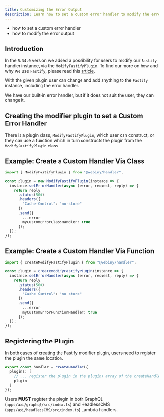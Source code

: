 ```yaml
---
title: Customizing the Error Output
description: Learn how to set a custom error handler to modify the error output
---
```



<Alert type="success" title="What you'll learn">

- how to set a custom error handler
- how to modify the error output

</Alert>

## Introduction

In the `5.34.0` version we added a possibility for users to modify our `Fastify` handler instance, via the `ModifyFastifyPlugin`. To find our more on how and why we use `Fastify`, please read this [article](/docs/core-development-concepts/basics/routes-and-events).

With the given plugin user can change and add anything to the `Fastify` instance, including the error handler.

We have our built-in error handler, but if it does not suit the user, they can change it.

## Creating the modifier plugin to set a Custom Error Handler

There is a plugin class, `ModifyFastifyPlugin`, which user can construct, or they can use a function which in turn constructs the plugin from the `ModifyFastifyPlugin` class.

## Example: Create a Custom Handler Via Class

```typescript
import { ModifyFastifyPlugin } from "@webiny/handler";

const plugin = new ModifyFastifyPlugin(instance => {
  instance.setErrorHandler(async (error, request, reply) => {
    return reply
      .status(500)
      .headers({
        "Cache-Control": "no-store"
      })
      .send({
        ...error,
        myCustomErrorClassHandler: true
      });
  });
});
```

## Example: Create a Custom Handler Via Function

```typescript
import { createModifyFastifyPlugin } from "@webiny/handler";

const plugin = createModifyFastifyPlugin(instance => {
  instance.setErrorHandler(async (error, request, reply) => {
    return reply
      .status(500)
      .headers({
        "Cache-Control": "no-store"
      })
      .send({
        ...error,
        myCustomErrorFunctionHandler: true
      });
  });
});
```

## Registering the Plugin

In both cases of creating the Fastify modifier plugin, users need to register the plugin the same location.

```typescript
export const handler = createHandler({
  plugins: [
    // ... register the plugin in the plugins array of the createHandler
    plugin
  ]
});
```

<Alert type="warning">

Users **MUST** register the plugin in both GraphQL (`apps/api/graphql/src/index.ts`) and HeadlessCMS (`apps/api/headlessCMS/src/index.ts`) Lambda handlers.

</Alert>
